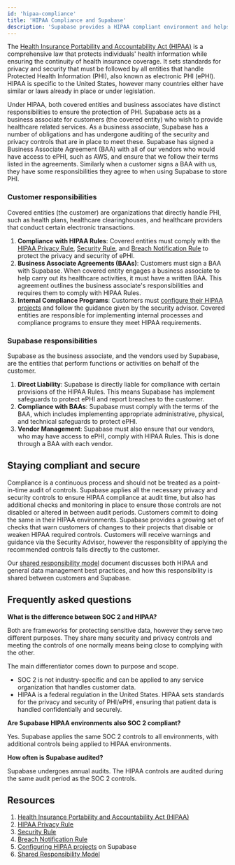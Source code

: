 ```yaml
---
id: 'hipaa-compliance'
title: 'HIPAA Compliance and Supabase'
description: 'Supabase provides a HIPAA compliant environment and helps you meet your compliance controls.'
---
```


The [Health Insurance Portability and Accountability Act (HIPAA)](https://www.hhs.gov/hipaa/for-professionals/privacy/laws-regulations/index.html) is a comprehensive law that protects individuals' health information while ensuring the continuity of health insurance coverage. It sets standards for privacy and security that must be followed by all entities that handle Protected Health Information (PHI), also known as electronic PHI (ePHI). HIPAA is specific to the United States, however many countries either have similar or laws already in place or under legislation.

Under HIPAA, both covered entities and business associates have distinct responsibilities to ensure the protection of PHI. Supabase acts as a business associate for customers (the covered entity) who wish to provide healthcare related services. As a business associate, Supabase has a number of obligations and has undergone auditing of the security and privacy controls that are in place to meet these. Supabase has signed a Business Associate Agreement (BAA) with all of our vendors who would have access to ePHI, such as AWS, and ensure that we follow their terms listed in the agreements. Similarly when a customer signs a BAA with us, they have some responsibilities they agree to when using Supabase to store PHI.

### Customer responsibilities

Covered entities (the customer) are organizations that directly handle PHI, such as health plans, healthcare clearinghouses, and healthcare providers that conduct certain electronic transactions.

1. **Compliance with HIPAA Rules**: Covered entities must comply with the [HIPAA Privacy Rule](https://www.hhs.gov/hipaa/for-professionals/privacy/index.html), [Security Rule](https://www.hhs.gov/hipaa/for-professionals/security/index.html), and [Breach Notification Rule](https://www.hhs.gov/hipaa/for-professionals/breach-notification/index.html) to protect the privacy and security of ePHI.
2. **Business Associate Agreements (BAAs)**: Customers must sign a BAA with Supabase. When covered entity engages a business associate to help carry out its healthcare activities, it must have a written BAA. This agreement outlines the business associate's responsibilities and requires them to comply with HIPAA Rules.
3. **Internal Compliance Programs**: Customers must [configure their HIPAA projects](/docs/guides/platform/hipaa-projects) and follow the guidance given by the security advisor. Covered entities are responsible for implementing internal processes and compliance programs to ensure they meet HIPAA requirements.

### Supabase responsibilities

Supabase as the business associate, and the vendors used by Supabase, are the entities that perform functions or activities on behalf of the customer.

1. **Direct Liability**: Supabase is directly liable for compliance with certain provisions of the HIPAA Rules. This means Supabase has implement safeguards to protect ePHI and report breaches to the customer.
2. **Compliance with BAAs**: Supabase must comply with the terms of the BAA, which includes implementing appropriate administrative, physical, and technical safeguards to protect ePHI.
3. **Vendor Management**: Supabase must also ensure that our vendors, who may have access to ePHI, comply with HIPAA Rules. This is done through a BAA with each vendor.

## Staying compliant and secure

Compliance is a continuous process and should not be treated as a point-in-time audit of controls. Supabase applies all the necessary privacy and security controls to ensure HIPAA compliance at audit time, but also has additional checks and monitoring in place to ensure those controls are not disabled or altered in between audit periods. Customers commit to doing the same in their HIPAA environments. Supabase provides a growing set of checks that warn customers of changes to their projects that disable or weaken HIPAA required controls. Customers will receive warnings and guidance via the Security Advisor, however the responsiblity of applying the recommended controls falls directly to the customer.

Our [shared responsibility model](/docs/guides/deployment/shared-responsibility-model) document discusses both HIPAA and general data management best practices, and how this responsibility is shared between customers and Supabase.

## Frequently asked questions

**What is the difference between SOC 2 and HIPAA?**

Both are frameworks for protecting sensitive data, however they serve two different purposes. They share many security and privacy controls and meeting the controls of one normally means being close to complying with the other.

The main differentiator comes down to purpose and scope.

- SOC 2 is not industry-specific and can be applied to any service organization that handles customer data.
- HIPAA is a federal regulation in the United States. HIPAA sets standards for the privacy and security of PHI/ePHI, ensuring that patient data is handled confidentially and securely.

**Are Supabase HIPAA environments also SOC 2 compliant?**

Yes. Supabase applies the same SOC 2 controls to all environments, with additional controls being applied to HIPAA environments.

**How often is Supabase audited?**

Supabase undergoes annual audits. The HIPAA controls are audited during the same audit period as the SOC 2 controls.

## Resources

1. [Health Insurance Portability and Accountability Act (HIPAA)](https://www.hhs.gov/hipaa/for-professionals/privacy/laws-regulations/index.html)
2. [HIPAA Privacy Rule](https://www.hhs.gov/hipaa/for-professionals/privacy/index.html)
3. [Security Rule](https://www.hhs.gov/hipaa/for-professionals/security/index.html)
4. [Breach Notification Rule](https://www.hhs.gov/hipaa/for-professionals/breach-notification/index.html)
5. [Configuring HIPAA projects](/docs/guides/platform/hipaa-projects) on Supabase
6. [Shared Responsibility Model](/docs/guides/deployment/shared-responsibility-model)
